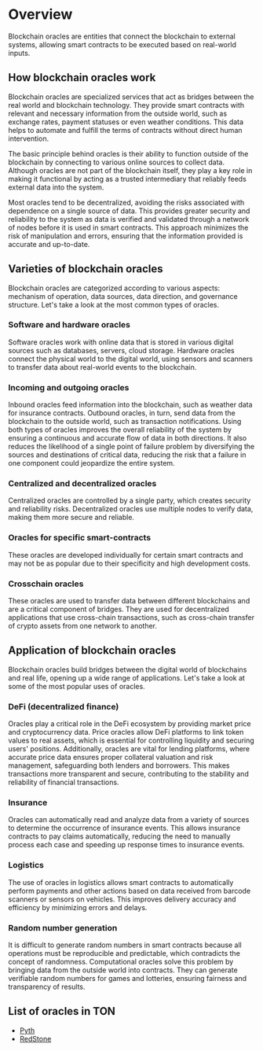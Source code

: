 
# Overview

Blockchain oracles are entities that connect the blockchain to external systems, allowing smart contracts to be executed based on real-world inputs.

## How blockchain oracles work

Blockchain oracles are specialized services that act as bridges between the real world and blockchain technology. They provide smart contracts with relevant and necessary information from the outside world, such as exchange rates, payment statuses or even weather conditions. This data helps to automate and fulfill the terms of contracts without direct human intervention.

The basic principle behind oracles is their ability to function outside of the blockchain by connecting to various online sources to collect data. Although oracles are not part of the blockchain itself, they play a key role in making it functional by acting as a trusted intermediary that reliably feeds external data into the system.

Most oracles tend to be decentralized, avoiding the risks associated with dependence on a single source of data. This provides greater security and reliability to the system as data is verified and validated through a network of nodes before it is used in smart contracts. This approach minimizes the risk of manipulation and errors, ensuring that the information provided is accurate and up-to-date.

## Varieties of blockchain oracles

Blockchain oracles are categorized according to various aspects: mechanism of operation, data sources, data direction, and governance structure. Let's take a look at the most common types of oracles.

### Software and hardware oracles

Software oracles work with online data that is stored in various digital sources such as databases, servers, cloud storage. Hardware oracles connect the physical world to the digital world, using sensors and scanners to transfer data about real-world events to the blockchain.

### Incoming and outgoing oracles

Inbound oracles feed information into the blockchain, such as weather data for insurance contracts. Outbound oracles, in turn, send data from the blockchain to the outside world, such as transaction notifications. Using both types of oracles improves the overall reliability of the system by ensuring a continuous and accurate flow of data in both directions. It also reduces the likelihood of a single point of failure problem by diversifying the sources and destinations of critical data, reducing the risk that a failure in one component could jeopardize the entire system.

### Centralized and decentralized oracles

Centralized oracles are controlled by a single party, which creates security and reliability risks. Decentralized oracles use multiple nodes to verify data, making them more secure and reliable.

### Oracles for specific smart-contracts

These oracles are developed individually for certain smart contracts and may not be as popular due to their specificity and high development costs.

### Crosschain oracles

These oracles are used to transfer data between different blockchains and are a critical component of bridges. They are used for decentralized applications that use cross-chain transactions, such as cross-chain transfer of crypto assets from one network to another.

## Application of blockchain oracles

Blockchain oracles build bridges between the digital world of blockchains and real life, opening up a wide range of applications. Let's take a look at some of the most popular uses of oracles.

### DeFi (decentralized finance)

Oracles play a critical role in the DeFi ecosystem by providing market price and cryptocurrency data. Price oracles allow DeFi platforms to link token values to real assets, which is essential for controlling liquidity and securing users' positions. Additionally, oracles are vital for lending platforms, where accurate price data ensures proper collateral valuation and risk management, safeguarding both lenders and borrowers. This makes transactions more transparent and secure, contributing to the stability and reliability of financial transactions.

### Insurance

Oracles can automatically read and analyze data from a variety of sources to determine the occurrence of insurance events. This allows insurance contracts to pay claims automatically, reducing the need to manually process each case and speeding up response times to insurance events.

### Logistics

The use of oracles in logistics allows smart contracts to automatically perform payments and other actions based on data received from barcode scanners or sensors on vehicles. This improves delivery accuracy and efficiency by minimizing errors and delays.

### Random number generation

It is difficult to generate random numbers in smart contracts because all operations must be reproducible and predictable, which contradicts the concept of randomness. Computational oracles solve this problem by bringing data from the outside world into contracts. They can generate verifiable random numbers for games and lotteries, ensuring fairness and transparency of results.

## List of oracles in TON

- [Pyth](/v3/documentation/infra/oracles/pyth)
- [RedStone](/v3/documentation/dapps/infra/redstone)

<Feedback />

